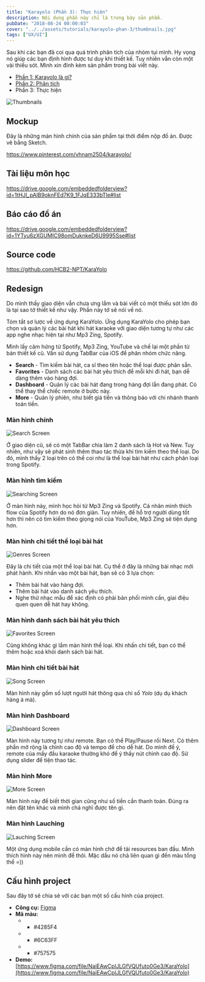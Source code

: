 ```yaml
---
title: "Karayolo (Phần 3): Thực hiện"
description: Nội dung phần này chỉ là trưng bày sản phẩm.
pubDate: "2018-08-24 00:00:03"
cover: "../../assets/tutorials/karayolo-phan-3/thumbnails.jpg"
tags: ["UX/UI"]
---
```


Sau khi các bạn đã coi qua quá trình phân tích của nhóm tụi mình. Hy vọng nó giúp các bạn định hình được tư duy khi thiết kế. Tuy nhiên vẫn còn một vài thiếu sót. Mình xin đính kèm sản phẩm trong bài viết này.

- [Phần 1: Karayolo là gì?](https://vhnam.github.io/tutorials/karayolo-phan-1/)
- [Phần 2: Phân tích](https://vhnam.github.io/tutorials/karayolo-phan-2/)
- Phần 3: Thực hiện

![Thumbnails](../../assets/tutorials/karayolo-phan-3/thumbnails.jpg)

## Mockup

Đây là những màn hình chính của sản phẩm tại thời điểm nộp đồ án. Được vẽ bằng Sketch.

https://www.pinterest.com/vhnam2504/karayolo/

## Tài liệu môn học

https://drive.google.com/embeddedfolderview?id=1tHJI_pAlB9oknFEd7K9_1FJqE333bTle#list

## Báo cáo đồ án

https://drive.google.com/embeddedfolderview?id=1YTyu6zXGUMIC98omDuknkeD6U9995Sse#list

## Source code

https://github.com/HCB2-NPT/KaraYolo

## Redesign

Do mình thấy giao diện vẫn chưa ưng lắm và bài viết có một thiếu sót lớn đó là tại sao tớ thiết kế như vậy. Phần này tớ sẽ nói về nó.

Tóm tắt sơ lược về ứng dụng KaraYolo. Ứng dụng KaraYolo cho phép bạn chọn và quản lý các bài hát khi hát karaoke với giao diện tương tự như các app nghe nhạc hiện tại như Mp3 Zing, Spotify.

Mình lấy cảm hứng từ Spotify, Mp3 Zing, YouTube và chế lại một phần từ bản thiết kế cũ. Vấn sử dụng TabBar của iOS để phân nhóm chức năng.

- **Search** - Tìm kiếm bài hát, ca sĩ theo tên hoặc thể loại được phân sẵn.
- **Favorites** - Danh sách các bài hát yêu thích để mỗi khi đi hát, bạn dễ dàng thêm vào hàng đợi.
- **Dashboard** - Quản lý các bài hát đang trong hàng đợi lẫn đang phát. Có thể thay thể chiếc remote ở bước này.
- **More** - Quản lý phiên, như biết giá tiền và thông báo với chi nhánh thanh toán tiền.

### Màn hình chính

![Search Screen](../../assets/tutorials/karayolo-phan-3/Search.jpg)

Ở giao diện cũ, sẽ có một TabBar chia làm 2 danh sách là Hot và New. Tuy nhiên, như vậy sẽ phát sinh thêm thao tác thừa khi tìm kiếm theo thể loại. Do đó, mình thấy 2 loại trên có thể coi như là thể loại bài hát như cách phân loại trong Spotify.

### Màn hình tìm kiếm

![Searching Screen](../../assets/tutorials/karayolo-phan-3/Searching.jpg)

Ở màn hình này, mình học hỏi từ Mp3 Zing và Spotify. Cá nhân mình thích flow của Spotify hơn do nó đơn giản. Tuy nhiên, để hỗ trợ người dùng tốt hơn thì nên có tìm kiếm theo giọng nói của YouTube, Mp3 Zing sẽ tiện dụng hơn.

### Màn hình chi tiết thể loại bài hát

![Genres Screen](../../assets/tutorials/karayolo-phan-3/Genres.jpg)

Đây là chi tiết của một thể loại bài hát. Cụ thể ở đây là những bài nhạc mới phát hành. Khi nhấn vào một bài hát, bạn sẽ có 3 lựa chọn:

- Thêm bài hát vào hàng đợi.
- Thêm bài hát vào danh sách yêu thích.
- Nghe thử nhạc mẫu để xác định có phải bản phối mình cần, giai điệu quen quen dễ hát hay không.

### Màn hình danh sách bài hát yêu thích

![Favorites Screen](../../assets/tutorials/karayolo-phan-3/Favorites.jpg)

Cũng không khác gì lắm màn hình thể loại. Khi nhấn chi tiết, bạn có thể thêm hoặc xoá khỏi danh sách bài hát.

### Màn hình chi tiết bài hát

![Song Screen](../../assets/tutorials/karayolo-phan-3/Song.jpg)

Màn hình này gồm số lượt người hát thông qua chỉ số _Yolo_ (dụ dụ khách hàng á mà).

### Màn hình Dashboard

![Dashboard Screen](../../assets/tutorials/karayolo-phan-3/Dashboard.jpg)

Màn hình này tương tự như remote. Bạn có thể Play/Pause rồi Next. Có thêm phần mở rộng là chỉnh cao độ và tempo để cho dễ hát. Do mình để ý, remote của mấy đầu karaoke thường khó để ý thấy nút chỉnh cao độ. Sử dụng slider để tiện thao tác.

### Màn hình More

![More Screen](../../assets/tutorials/karayolo-phan-3/More.jpg)

Màn hình này để biết thời gian cũng như số tiền cần thanh toán. Đúng ra nên đặt tên khác và mình chả nghĩ được tên gì.

### Màn hình Lauching

![Lauching Screen](../../assets/tutorials/karayolo-phan-3/Lauching.jpg)

Một ứng dụng mobile cần có màn hình chờ để tải resources ban đầu. Mình thích hình này nên mình để thôi. Mặc dầu nó chả liên quan gì đến màu tổng thể =))

## Cấu hình project

Sau đây tớ sẽ chia sẻ với các bạn một số cấu hình của project.

- **Công cụ:** [Figma](https://www.figma.com/)
- **Mã màu:**
  - - #4285F4
  - - #6C63FF
  - - #757575
- **Demo:** [https://www.figma.com/file/NaiEAwCplJLGfVQUfuto0Ge3/KaraYolo](https://www.figma.com/file/NaiEAwCplJLGfVQUfuto0Ge3/KaraYolo)
